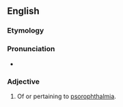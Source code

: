 ==English==

===Etymology===
{{suffix|en|psorophthalmia|ic}}

===Pronunciation===
* {{rhymes|en|ælmɪk}}

===Adjective===
{{en-adj|-}}

# {{lb|en|rare}} Of or pertaining to [[psorophthalmia]].